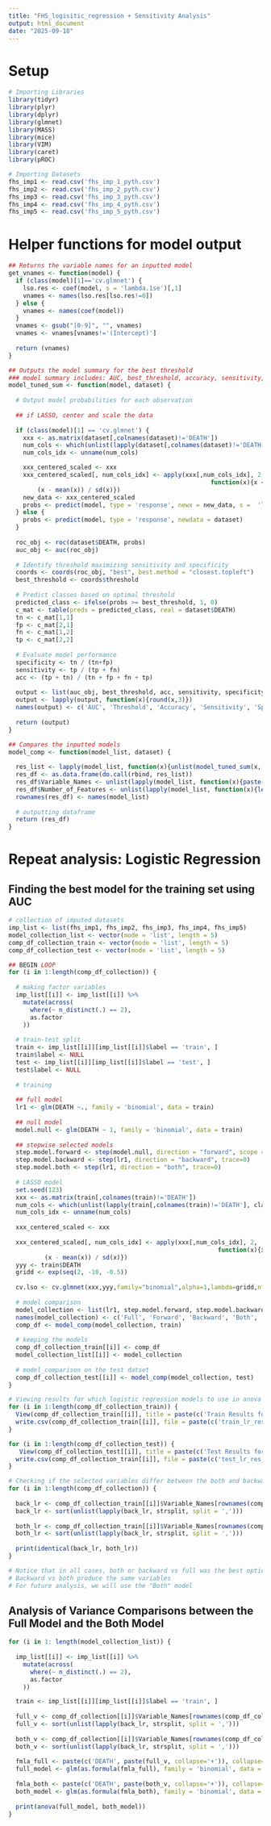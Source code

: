 ```yaml
---
title: "FHS_logisitic_regression + Sensitivity Analysis"
output: html_document
date: "2025-09-18"
---
```


# Setup
```r

# Importing Libraries
library(tidyr)
library(plyr)
library(dplyr)
library(glmnet)
library(MASS)
library(mice)
library(VIM)
library(caret)
library(pROC)

# Importing Datasets
fhs_imp1 <- read.csv('fhs_imp_1_pyth.csv')
fhs_imp2 <- read.csv('fhs_imp_2_pyth.csv')
fhs_imp3 <- read.csv('fhs_imp_3_pyth.csv')
fhs_imp4 <- read.csv('fhs_imp_4_pyth.csv')
fhs_imp5 <- read.csv('fhs_imp_5_pyth.csv')
```


# Helper functions for model output
```r
## Returns the variable names for an inputted model
get_vnames <- function(model) {
  if (class(model)[1]=='cv.glmnet') {
    lso.res <- coef(model, s = 'lambda.1se')[,1]
    vnames <- names(lso.res[lso.res!=0]) 
  } else {
    vnames <- names(coef(model))
  }
  vnames <- gsub("[0-9]", "", vnames)
  vnames <- vnames[vnames!='(Intercept)']
  
  return (vnames)
}

## Outputs the model summary for the best threshold
### model summary includes: AUC, best_threshold, accuracy, sensitivity, specificity
model_tuned_sum <- function(model, dataset) {
  
  # Output model probabilities for each observation
  
  ## if LASSO, center and scale the data
  
  if (class(model)[1] == 'cv.glmnet') {
    xxx <- as.matrix(dataset[,colnames(dataset)!='DEATH'])
    num_cols <- which(unlist(lapply(dataset[,colnames(dataset)!='DEATH'], class)) != 'factor')
    num_cols_idx <- unname(num_cols)

    xxx_centered_scaled <- xxx
    xxx_centered_scaled[, num_cols_idx] <- apply(xxx[,num_cols_idx], 2,
                                                        function(x){x <- as.numeric(x)
        (x - mean(x)) / sd(x)})
    new_data <- xxx_centered_scaled
    probs <- predict(model, type = 'response', newx = new_data, s =  'lambda.1se')
  } else {
    probs <- predict(model, type = 'response', newdata = dataset)
  }
  
  roc_obj <- roc(dataset$DEATH, probs)
  auc_obj <- auc(roc_obj)
  
  # Identify threshold maximizing sensitivity and specificity
  coords <- coords(roc_obj, "best", best.method = "closest.topleft")
  best_threshold <- coords$threshold
  
  # Predict classes based on optimal threshold
  predicted_class <- ifelse(probs >= best_threshold, 1, 0)
  c_mat <- table(preds = predicted_class, real = dataset$DEATH)
  tn <- c_mat[1,1]
  fp <- c_mat[2,1]
  fn <- c_mat[1,2]
  tp <- c_mat[2,2]
  
  # Evaluate model performance
  specificity <- tn / (tn+fp)
  sensitivity <- tp / (tp + fn)
  acc <- (tp + tn) / (tn + fp + fn + tp)
  
  output <- list(auc_obj, best_threshold, acc, sensitivity, specificity)
  output <- lapply(output, function(x){round(x,3)})
  names(output) <- c('AUC', 'Threshold', 'Accuracy', 'Sensitivity', 'Specificity')
  
  return (output)
}

## Compares the inputted models
model_comp <- function(model_list, dataset) {
  
  res_list <- lapply(model_list, function(x){unlist(model_tuned_sum(x, dataset))})
  res_df <- as.data.frame(do.call(rbind, res_list))
  res_df$Variable_Names <- unlist(lapply(model_list, function(x){paste(get_vnames(x), collapse=',')}))
  res_df$Number_of_Features <- unlist(lapply(model_list, function(x){length(get_vnames(x))}))
  rownames(res_df) <- names(model_list)
  
  # outputting dataframe
  return (res_df)
}

```

# Repeat analysis: Logistic Regression

## Finding the best model for the training set using AUC
```r
# collection of imputed datasets
imp_list <- list(fhs_imp1, fhs_imp2, fhs_imp3, fhs_imp4, fhs_imp5)
model_collection_list <- vector(mode = 'list', length = 5)
comp_df_collection_train <- vector(mode = 'list', length = 5)
comp_df_collection_test <- vector(mode = 'list', length = 5)

## BEGIN LOOP
for (i in 1:length(comp_df_collection)) {
  
  # making factor variables
  imp_list[[i]] <- imp_list[[i]] %>%
    mutate(across(
      where(~ n_distinct(.) == 2), 
      as.factor
    ))
  
  # train-test split
  train <- imp_list[[i]][imp_list[[i]]$label == 'train', ]
  train$label <- NULL
  test <- imp_list[[i]][imp_list[[i]]$label == 'test', ]
  test$label <- NULL
  
  # training
  
  ## full model
  lr1 <- glm(DEATH ~., family = 'binomial', data = train)
  
  ## null model
  model.null <- glm(DEATH ~ 1, family = 'binomial', data = train)
  
  ## stepwise selected models
  step.model.forward <- step(model.null, direction = "forward", scope = list(lower = model.null, upper = lr1), trace=0)
  step.model.backward <- step(lr1, direction = "backward", trace=0)
  step.model.both <- step(lr1, direction = "both", trace=0)
  
  # LASSO model
  set.seed(123)
  xxx <- as.matrix(train[,colnames(train)!='DEATH'])
  num_cols <- which(unlist(lapply(train[,colnames(train)!='DEATH'], class)) != 'factor')
  num_cols_idx <- unname(num_cols)
  
  xxx_centered_scaled <- xxx
  
  xxx_centered_scaled[, num_cols_idx] <- apply(xxx[,num_cols_idx], 2,
                                                          function(x){x <- as.numeric(x)
          (x - mean(x)) / sd(x)})
  yyy <- train$DEATH
  gridd <- exp(seq(2, -10, -0.5))
  
  cv.lso <- cv.glmnet(xxx,yyy,family="binomial",alpha=1,lambda=gridd,nfolds=10,type.measure="auc")
  
  # model comparison
  model_collection <- list(lr1, step.model.forward, step.model.backward, step.model.both, cv.lso)
  names(model_collection) <- c('Full', 'Forward', 'Backward', 'Both', 'LASSO')
  comp_df <- model_comp(model_collection, train)
  
  # keeping the models
  comp_df_collection_train[[i]] <- comp_df
  model_collection_list[[i]] <- model_collection
  
  # model_comparison on the test datset
  comp_df_collection_test[[i]] <- model_comp(model_collection, test)
}

# Viewing results for which logistic regression models to use in anova
for (i in 1:length(comp_df_collection_train)) {
  View(comp_df_collection_train[[i]], title = paste(c('Train Results for imputed dataset', i), collapse=' '))
  write.csv(comp_df_collection_train[[i]], file = paste(c('train_lr_res_imp', i, '.csv'), collapse=''), row.names = F)
}

for (i in 1:length(comp_df_collection_test)) {
   View(comp_df_collection_test[[i]], title = paste(c('Test Results for imputed dataset', i), collapse=' '))
  write.csv(comp_df_collection_train[[i]], file = paste(c('test_lr_res_imp', i, '.csv'), collapse=''), row.names = F)
}

# Checking if the selected variables differ between the both and backwards models in each case
for (i in 1:length(comp_df_collection)) {
  
  back_lr <- comp_df_collection_train[[i]]$Variable_Names[rownames(comp_df_collection[[i]]) == 'Backward']
  back_lr <- sort(unlist(lapply(back_lr, strsplit, split = ',')))
  
  both_lr <- comp_df_collection_train[[i]]$Variable_Names[rownames(comp_df_collection[[i]]) == 'Both']
  both_lr <- sort(unlist(lapply(back_lr, strsplit, split = ',')))
  
  print(identical(back_lr, both_lr))
}

# Notice that in all cases, both or backward vs full was the best option
# Backward vs both produce the same variables
# For future analysis, we will use the "Both" model
```

## Analysis of Variance Comparisons between the Full Model and the Both Model
```r
for (i in 1: length(model_collection_list)) {
  
  imp_list[[i]] <- imp_list[[i]] %>%
    mutate(across(
      where(~ n_distinct(.) == 2), 
      as.factor
    ))

  train <- imp_list[[i]][imp_list[[i]]$label == 'train', ]
  
  full_v <- comp_df_collection[[i]]$Variable_Names[rownames(comp_df_collection[[i]]) == 'Full']
  full_v <- sort(unlist(lapply(back_lr, strsplit, split = ',')))
  
  both_v <- comp_df_collection[[i]]$Variable_Names[rownames(comp_df_collection[[i]]) == 'Both']
  both_v <- sort(unlist(lapply(back_lr, strsplit, split = ',')))
  
  fmla_full <- paste(c('DEATH', paste(full_v, collapse='+')), collapse='~')
  full_model <- glm(as.formula(fmla_full), family = 'binomial', data = train)
  
  fmla_both <- paste(c('DEATH', paste(both_v, collapse='+')), collapse='~')
  both_model <- glm(as.formula(fmla_both), family = 'binomial', data = train)
  
  print(anova(full_model, both_model))
}

```

